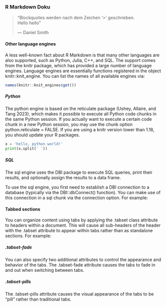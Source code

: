 ### R Markdown Doku


> "Blockquotes werden nach dem Zeichen '>' geschrieben.  
   Hello hello"
>
> --- Daniel Smith


#### Other language engines

A less well-known fact about R Markdown is that many other languages are also supported, such as Python, Julia, C++, and SQL. The support comes from the knitr package, which has provided a large number of language engines. Language engines are essentially functions registered in the object knitr::knit_engine. You can list the names of all available engines via:

```r
names(knitr::knit_engines$get())
```


##### Python

The python engine is based on the reticulate package (Ushey, Allaire, and Tang 2023), which makes it possible to execute all Python code chunks in the same Python session. If you actually want to execute a certain code chunk in a new Python session, you may use the chunk option python.reticulate = FALSE. If you are using a knitr version lower than 1.18, you should update your R packages.


```python
x = 'hello, python world!'
print(x.split(' '))
```



##### SQL

The sql engine uses the DBI package to execute SQL queries, print their results, and optionally assign the results to a data frame.

To use the sql engine, you first need to establish a DBI connection to a database (typically via the DBI::dbConnect() function). You can make use of this connection in a sql chunk via the connection option. For example:

<!-- ```{r} -->
<!-- library(DBI) -->
<!-- db = dbConnect(RSQLite::SQLite(), dbname = "sql.sqlite") -->
<!-- data(cars) -->
<!-- dbWriteTable(db, "CarTable", cars) -->
<!-- dbListTables(db) -->
<!-- ``` -->

<!-- ```{sql, connection=db} -->
<!-- SELECT * FROM CarTable; -->
<!-- ``` -->



#### Tabbed sections {.tabset .tabset-fade .tabset-pills}

You can organize content using tabs by applying the .tabset class attribute to headers within a document. This will cause all sub-headers of the header with the .tabset attribute to appear within tabs rather than as standalone sections. For example:

##### .tabset-fade

You can also specify two additional attributes to control the appearance and behavior of the tabs. The .tabset-fade attribute causes the tabs to fade in and out when switching between tabs.


##### .tabset-pills

The .tabset-pills attribute causes the visual appearance of the tabs to be “pill” rather than traditional tabs.

